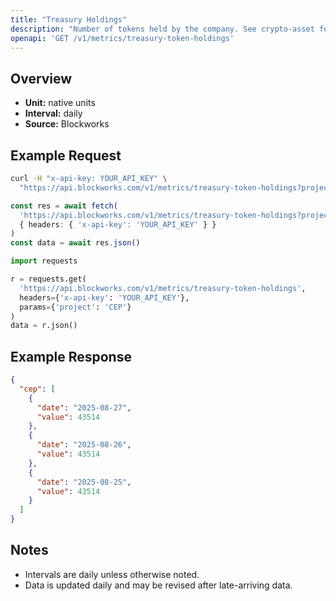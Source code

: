 ```yaml
---
title: "Treasury Holdings"
description: "Number of tokens held by the company. See crypto-asset for asset indicator"
openapi: 'GET /v1/metrics/treasury-token-holdings'
---
```


## Overview

- **Unit:** native units
- **Interval:** daily
- **Source:** Blockworks

## Example Request

<CodeGroup>

```bash cURL
curl -H "x-api-key: YOUR_API_KEY" \
  "https://api.blockworks.com/v1/metrics/treasury-token-holdings?project=CEP"
```

```typescript TypeScript
const res = await fetch(
  'https://api.blockworks.com/v1/metrics/treasury-token-holdings?project=CEP',
  { headers: { 'x-api-key': 'YOUR_API_KEY' } }
)
const data = await res.json()
```

```python Python
import requests

r = requests.get(
  'https://api.blockworks.com/v1/metrics/treasury-token-holdings',
  headers={'x-api-key': 'YOUR_API_KEY'},
  params={'project': 'CEP'}
)
data = r.json()
```

</CodeGroup>

## Example Response

```json
{
  "cep": [
    {
      "date": "2025-08-27",
      "value": 43514
    },
    {
      "date": "2025-08-26",
      "value": 43514
    },
    {
      "date": "2025-08-25",
      "value": 43514
    }
  ]
}
```

## Notes
- Intervals are daily unless otherwise noted.
- Data is updated daily and may be revised after late-arriving data.
